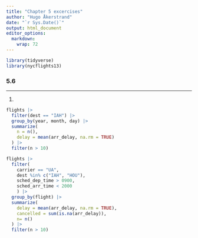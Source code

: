 ```yaml
---
title: "Chapter 5 excercises"
author: "Hugo Åkerstrand"  
date: "`r Sys.Date()`"
output: html_document
editor_options: 
  markdown: 
    wrap: 72
---
```


```r
library(tidyverse)  
library(nycflights13)
```


### 5.6

---
1. 

```r
flights |>
  filter(dest == "IAH") |>
  group_by(year, month, day) |>
  summarize(
    n = n(),
    delay = mean(arr_delay, na.rm = TRUE)
  ) |>
  filter(n > 10)

flights |>
  filter(
    carrier == "UA", 
    dest %in% c("IAH", "HOU"),
    sched_dep_time > 0900,
    sched_arr_time < 2000
    ) |>
  group_by(flight) |>
  summarize(
    delay = mean(arr_delay, na.rm = TRUE),
    cancelled = sum(is.na(arr_delay)),
    n= n() 
  ) |> 
  filter(n > 10)
```
